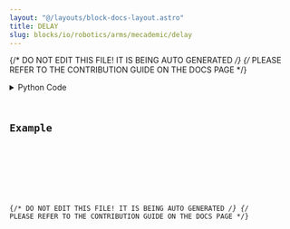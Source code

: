 ```yaml
---
layout: "@/layouts/block-docs-layout.astro"
title: DELAY
slug: blocks/io/robotics/arms/mecademic/delay
---
```


{/* DO NOT EDIT THIS FILE! IT IS BEING AUTO GENERATED */}
{/* PLEASE REFER TO THE CONTRIBUTION GUIDE ON THE DOCS PAGE */}


<PythonDocsDisplay docstring={docstring} />
<details>
<summary>Python Code</summary>



<Code code={pythonCode} lang="py" wrap theme="dracula" />

[Find this Flojoy Block on GitHub](https://github.com/flojoy-ai/blocks/blob/main/blocks/IO/ROBOTICS/ARMS/MECADEMIC/DELAY/DELAY.py)

</details>

## Example


<GetHelpWidget />


<AppDisplay app={app} blockName="DELAY" client:visible />


<Example />

{/* DO NOT EDIT THIS FILE! IT IS BEING AUTO GENERATED */}
{/* PLEASE REFER TO THE CONTRIBUTION GUIDE ON THE DOCS PAGE */}
